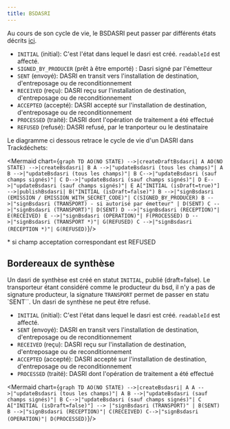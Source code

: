```yaml
---
title: BSDASRI
---
```



Au cours de son cycle de vie, le BSDASRI peut passer par différents états décrits [ici](../api-reference/bsdasri/enums#bsdasristatus).


- `INITIAL` (initial): C'est l'état dans lequel le dasri est créé. `readableId` est affecté.
- `SIGNED_BY_PRODUCER` (prêt à être emporté) : Dasri signé par l'émetteur
- `SENT` (envoyé): DASRI en transit vers l'installation de destination, d'entreposage ou de reconditionnement
- `RECEIVED` (reçu): DASRI reçu sur l'installation de destination, d'entreposage ou de reconditionnement
- `ACCEPTED` (accepté): DASRI accepté sur l'installation de destination, d'entreposage ou de reconditionnement
- `PROCESSED` (traité): DASRI dont l'opération de traitement a été effectué
- `REFUSED` (refusé): DASRI refusé, par le tranporteur ou le destinataire


Le diagramme ci dessous retrace le cycle de vie d'un DASRI dans Trackdéchets:

<Mermaid chart={`
graph TD
AO(NO STATE) -->|createDraftBsdasri| A
AO(NO STATE) -->|createBsdasri| B
A -->|"updateBsdasri (tous les champs)"| A
B -->|"updateBsdasri (tous les champs)"| B
C-->|"updateBsdasri (sauf champs signés)"| C
D-->|"updateBsdasri (sauf champs signés)"| D
E-->|"updateBsdasri (sauf champs signés)"| E
A["INITIAL (isDraft=true)"] -->|publishBsdasri| B("INITIAL (isDraft=false)")
B -->|"signBsdasri (EMISSION / EMISSION_WITH_SECRET_CODE)"| C(SIGNED_BY_PRODUCER)
B -->|"signBsdasri (TRANSPORT) - si autorisé par émetteur" | D(SENT)
C -->|"signBsdasri (TRANSPORT)"| D(SENT)
D -->|"signBsdasri (RECEPTION)"| E(RECEIVED)
E -->|"signBsdasri (OPERATION)"| F(PROCESSED)
D -->|"signBsdasri (TRANSPORT *)"| G(REFUSED)
C -->|"signBsdasri (RECEPTION *)"| G(REFUSED)
`}/>

 \* si champ acceptation correspondant est REFUSED

 ## Bordereaux de synthèse

Un dasri de synthèse est créé en statut `INITIAL`, publié (draft=false).
Le transporteur étant considéré comme le producteur du bsd, il n'y a pas de signature producteur, 
la signature `TRANSPORT` permet de passer en statu `SENT``.
Un dasri de synthèse ne peut être refusé.

- `INITIAL` (initial): C'est l'état dans lequel le dasri est créé. `readableId` est affecté.
- `SENT` (envoyé): DASRI en transit vers l'installation de destination, d'entreposage ou de reconditionnement
- `RECEIVED` (reçu): DASRI reçu sur l'installation de destination, d'entreposage ou de reconditionnement
- `ACCEPTED` (accepté): DASRI accepté sur l'installation de destination, d'entreposage ou de reconditionnement
- `PROCESSED` (traité): DASRI dont l'opération de traitement a été effectué


<Mermaid chart={`
graph TD
AO(NO STATE) -->|createBsdasri| A
A -->|"updateBsdasri (tous les champs)"| A
B -->|"updateBsdasri (sauf champs signés)"| B
C-->|"updateBsdasri (sauf champs signés)"| C
A["INITIAL (isDraft=false)"] --> |"signBsdasri (TRANSPORT)" | B(SENT)
B -->|"signBsdasri (RECEPTION)"| C(RECEIVED)
C-->|"signBsdasri (OPERATION)"| D(PROCESSED)
`}/>